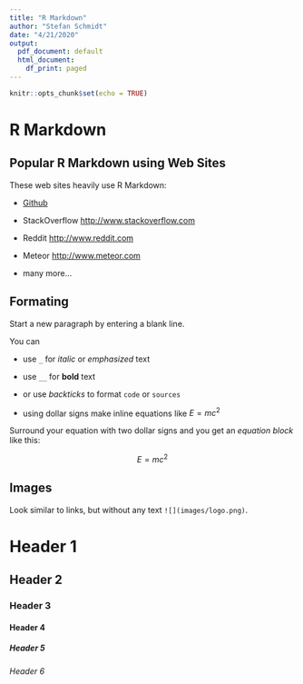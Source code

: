 ```yaml
---
title: "R Markdown"
author: "Stefan Schmidt"
date: "4/21/2020"
output:
  pdf_document: default
  html_document:
    df_print: paged
---
```


```r
knitr::opts_chunk$set(echo = TRUE)
```

# R Markdown

## Popular R Markdown using Web Sites

These web sites heavily use R Markdown:

* [Github](http://www.github.com)

* StackOverflow <http://www.stackoverflow.com>

* Reddit <http://www.reddit.com>

* Meteor <http://www.meteor.com>

* many more...


## Formating

Start a new paragraph by entering a blank line.

You can

* use `_` for _italic_ or _emphasized_ text

* use `__` for __bold__ text

* or use _backticks_ to format `code` or `sources`

* using dollar signs make inline equations like $E=mc^{2}$


Surround your equation with two dollar signs and you get an _equation block_ like this:

$$E=mc^{2}$$

## Images

Look similar to links, but without any text `![](images/logo.png)`.



# Header 1

## Header 2

### Header 3

#### Header 4

##### Header 5

###### Header 6
